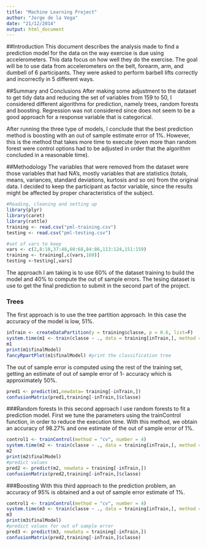 ```yaml
---
title: "Machine Learning Project"
author: "Jorge de la Vega"
date: "21/12/2014"
output: html_document
---
```


##Introduction
This document describes the analysis made to find a prediction model for the data on the way exercise is due using accelerometers. This data focus on how well they do the exercise. The goal will be to use data from accelerometers on the belt, forearm, arm, and dumbell of 6 participants. They were asked to perform barbell lifts correctly and incorrectly in 5 different ways.


##Summary and Conclusions
After making some adjustment to the dataset to get tidy data and reducing the set of variables from 159 to 50, I considered different algorithms for prediction, namely trees, random forests and boosting. Regression was not considered since does not seem to be a good approach for a response variable that is categorical.

After running the three type of models, I conclude that the best prediction method is boosting with an out of sample estimate error of 1%. However, this is the method that takes more time to execute (even more than random forest were control options had to be adjusted in order that the algorithm concluded in a reasonable time).


##Methodology
The variables that were removed from the dataset were those variables that had NA's, mostly variables that are statistics (totals, means, variances, standard deviations, kurtosis and so on) from the original data. I decided to keep the participant as factor variable, since the results might be affected by proper characteristics of the subject.

```r
#Reading, cleaning and setting up
library(plyr)
library(caret)
library(rattle)
training <- read.csv("pml-training.csv")
testing <- read.csv("pml-testing.csv")

#set of vars to keep
vars <- c(2,8:10,37:48,60:68,84:86,113:124,151:159)
training <- training[,c(vars,160)]
testing <-testing[,vars]
```

The approach I am taking is to use 60% of the dataset training to build the model and 40% to compute the out of sample errors. The tesing dataset is use to get the final prediction to submit in the second part of the project.

### Trees
The first approach is to use the tree partition approach. In this case the accuracy of the model is low, 51%.

```r
inTrain <- createDataPartition(y = training$classe, p = 0.6, list=F)
system.time(m1 <- train(classe ~ ., data = training[inTrain,], method = "rpart"))
m1
print(m1$finalModel)
fancyRpartPlot(m1$finalModel) #print the classification tree
```

The out of sample error is computed using the rest of the training set, getting an estimate of out of sample error of 1- accuracy which is approximately 50%.

```r
pred1 <- predict(m1,newdata= training[-inTrain,])
confusionMatrix(pred1,training[-inTrain,]$classe)
```


###Random forests
In this second approach I use random forests to fit a prediction model. First we tune the parameters using the trainControl function, in order to reduce the execution time. With this method, we obtain an accuracy of 98.27% and one estimate of the out of sample error of 1%.

```r
control1 <- trainControl(method = "cv", number = 4) 
system.time(m2 <- train(classe ~ ., data = training[inTrain,], method = "rf", trControl = control1, prox = F))
m2
print(m2$finalModel)
#predict values
pred2 <- predict(m2, newdata = training[-inTrain,])
confusionMatrix(pred2,training[-inTrain,]$classe)
```


###Boosting
With this third approach to the prediction problem, an accuracy of 95% is obtained and a out of sample error estimate of 1%.
```r
control1 <- trainControl(method = "cv", number = 4) 
system.time(m3 <- train(classe ~ ., data = training[inTrain,], method = "gbm", trControl = control1, verbose = F))
m3
print(m3$finalModel)
#predict values for out of sample error
pred3 <- predict(m3, newdata = training[-inTrain,])
confusionMatrix(pred2,training[-inTrain,]$classe)
```



